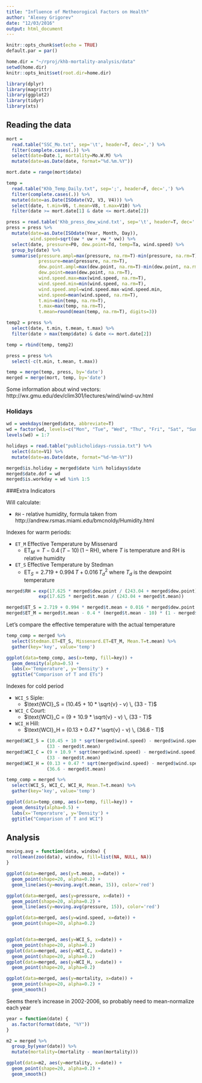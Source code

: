 ```yaml
---
title: "Influence of Metheorogical Factors on Health"
author: "Alexey Grigorev"
date: "12/03/2016"
output: html_document
---
```


```r
knitr::opts_chunk$set(echo = TRUE)
default.par = par()

home.dir = "~/rproj/khb-mortality-analysis/data"
setwd(home.dir)
knitr::opts_knit$set(root.dir=home.dir)
```

```r
library(dplyr)
library(magrittr)
library(ggplot2)
library(tidyr)
library(xts)
```

## Reading the data

```r
mort = 
  read.table("SSC_Mo.txt", sep='\t', header=T, dec=',') %>%
  filter(complete.cases(.)) %>%
  select(date=Date.1, mortality=Mo.W.M) %>%
  mutate(date=as.Date(date, format="%d.%m.%Y"))

mort.date = range(mort$date)

temp = 
  read.table("Khb_Temp_Daily.txt", sep=';', header=F, dec=',') %>% 
  filter(complete.cases(.)) %>%
  mutate(date=as.Date(ISOdate(V2, V3, V4))) %>%
  select(date, t.min=V6, t.mean=V8, t.max=V10) %>% 
  filter(date >= mort.date[1] & date <= mort.date[2])

press = read.table('Khb_press_dew_wind.txt', sep='\t', header=T, dec='.')
press = press %>% 
  mutate(date=as.Date(ISOdate(Year, Month, Day)),
         wind.speed=sqrt(uw * uw + vw * vw)) %>%
  select(date, pressure=P0, dew.point=Td, temp=Ta, wind.speed) %>% 
  group_by(date) %>%
  summarise(pressure.ampl=max(pressure, na.rm=T)-min(pressure, na.rm=T),
            pressure=mean(pressure, na.rm=T),
            dew.point.ampl=max(dew.point, na.rm=T)-min(dew.point, na.rm=T),
            dew.point=mean(dew.point, na.rm=T),
            wind.speed.max=max(wind.speed, na.rm=T),
            wind.speed.min=min(wind.speed, na.rm=T),
            wind.speed.ampl=wind.speed.max-wind.speed.min,
            wind.speed=mean(wind.speed, na.rm=T),
            t.min=min(temp, na.rm=T), 
            t.max=max(temp, na.rm=T),
            t.mean=round(mean(temp, na.rm=T), digits=3))

temp2 = press %>%
  select(date, t.min, t.mean, t.max) %>%
  filter(date > max(temp$date) & date <= mort.date[2])

temp = rbind(temp, temp2)

press = press %>%
  select(-c(t.min, t.mean, t.max))

temp = merge(temp, press, by='date')
merged = merge(mort, temp, by='date')
```

Some information about wind vectors: http://wx.gmu.edu/dev/clim301/lectures/wind/wind-uv.html


### Holidays


```r
wd = weekdays(merged$date, abbreviate=T)
wd = factor(wd, levels=c("Mon", "Tue", "Wed", "Thu", "Fri", "Sat", "Sun"))
levels(wd) = 1:7

holidays = read.table("publicholidays-russia.txt") %>% 
  select(date=V1) %>% 
  mutate(date=as.Date(date, format="%d-%m-%Y"))

merged$is.holiday = merged$date %in% holidays$date
merged$date.dof = wd
merged$is.workday = wd %in% 1:5
```


###Extra Indicators 

Will calculate:

- `RH` - relative humidity, formula taken from http://andrew.rsmas.miami.edu/bmcnoldy/Humidity.html

Indexes for warm periods:

- `ET_M` Effective Temperature by Missenard
  - $\text{ET}_M = T - 0.4 \, (T - 10)\, (1 - \text{RH})$, where $T$ is temperature and $\text{RH}$ is relative humidity
- `ET_S` Effective Temperature by Stedman 
  - $\text{ET}_S = 2.719 + 0.994 \, T + 0.016 \, T_d^2$ where $T_d$ is the dewpoint temperature 

```r
merged$RH = exp(17.625 * merged$dew.point / (243.04 + merged$dew.point)) /
            exp(17.625 * merged$t.mean / (243.04 + merged$t.mean))

merged$ET_S = 2.719 + 0.994 * merged$t.mean + 0.016 * merged$dew.point ** 2
merged$ET_M = merged$t.mean - 0.4 * (merged$t.mean - 10) * (1 - merged$RH)
```

Let's compare the effective temperature with the actual temperature

```r
temp_comp = merged %>% 
  select(Stedman.ET=ET_S, Missenard.ET=ET_M, Mean.T=t.mean) %>%
  gather(key='key', value='temp')

ggplot(data=temp_comp, aes(x=temp, fill=key)) + 
  geom_density(alpha=0.5) +
  labs(x='Temperature', y='Density') + 
  ggtitle("Comparison of T and ETs")
```

Indexes for cold period

- `WCI_S` Siple:
  - $\text{WCI}_S = (10.45 + 10 * \sqrt{v} - v) \, (33 - T)$
- `WCI_C` Court:
  - $\text{WCI}_C = (9 + 10.9 * \sqrt{v} - v) \, (33 - T)$
- `WCI_H` Hill:
  - $\text{WCI}_H = (0.13 + 0.47 * \sqrt{v} - v) \, (36.6 - T)$


```r
merged$WCI_S = (10.45 + 10 * sqrt(merged$wind.speed) - merged$wind.speed) *
               (33 - merged$t.mean)
merged$WCI_C = (9 + 10.9 * sqrt(merged$wind.speed) - merged$wind.speed) *
               (33 - merged$t.mean)
merged$WCI_H = (0.13 + 0.47 * sqrt(merged$wind.speed) - merged$wind.speed) *
               (36.6 - merged$t.mean)

temp_comp = merged %>% 
  select(WCI_S, WCI_C, WCI_H, Mean.T=t.mean) %>%
  gather(key='key', value='temp')

ggplot(data=temp_comp, aes(x=temp, fill=key)) + 
  geom_density(alpha=0.5) +
  labs(x='Temperature', y='Density') + 
  ggtitle("Comparison of T and WCI")

```


## Analysis

```r
moving.avg = function(data, window) {
  rollmean(zoo(data), window, fill=list(NA, NULL, NA))
}

ggplot(data=merged, aes(y=t.mean, x=date)) +
  geom_point(shape=20, alpha=0.2) + 
  geom_line(aes(y=moving.avg(t.mean, 15)), color='red')

ggplot(data=merged, aes(y=pressure, x=date)) +
  geom_point(shape=20, alpha=0.2) + 
  geom_line(aes(y=moving.avg(pressure, 15)), color='red')

ggplot(data=merged, aes(y=wind.speed, x=date)) +
  geom_point(shape=20, alpha=0.2)


ggplot(data=merged, aes(y=WCI_S, x=date)) +
  geom_point(shape=20, alpha=0.2)
ggplot(data=merged, aes(y=WCI_C, x=date)) +
  geom_point(shape=20, alpha=0.2)
ggplot(data=merged, aes(y=WCI_H, x=date)) +
  geom_point(shape=20, alpha=0.2)

```

```r
ggplot(data=merged, aes(y=mortality, x=date)) +
  geom_point(shape=20, alpha=0.2) + 
  geom_smooth()
```

Seems there's increase in 2002-2006, so probably need to mean-normalize each year

```r

year = function(date) {
  as.factor(format(date, "%Y"))
}

m2 = merged %>% 
  group_by(year(date)) %>% 
  mutate(mortality=(mortality - mean(mortality)))

ggplot(data=m2, aes(y=mortality, x=date)) +
  geom_point(shape=20, alpha=0.2) + 
  geom_smooth()

```